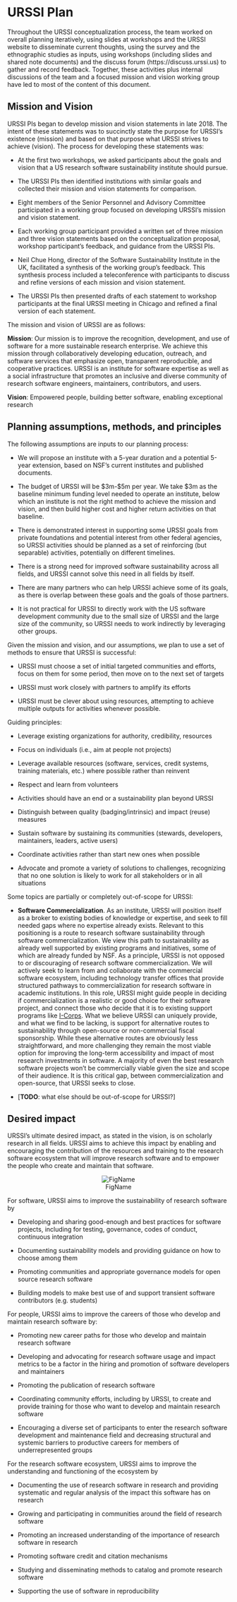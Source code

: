 # URSSI Plan {#chapter3}

Throughout the URSSI conceptualization process, the team worked on overall
planning iteratively, using slides at workshops and the URSSI website to
disseminate current thoughts, using the survey and the ethnographic studies as
inputs, using workshops (including slides and shared note documents) and the
discuss forum (https://discuss.urssi.us) to gather and record feedback. Together,
these activities plus internal discussions of the team and a focused mission and
vision working group have led to most of the content of this document.

## Mission and Vision

URSSI PIs began to develop mission and vision statements in late 2018. The intent
of these statements was to succinctly state the purpose for URSSI’s existence
(mission) and based on that purpose what URSSI strives to achieve (vision). The
process for developing these statements was: 

* At the first two workshops, we asked participants about the goals and vision
that a US research software sustainability institute should pursue. 

* The URSSI PIs then identified institutions with similar goals and collected
their mission and vision statements for comparison. 

* Eight members of the Senior Personnel and Advisory Committee participated in
a working group focused on developing URSSI’s mission and vision statement. 

* Each working group participant provided a written set of three mission and
three vision statements based on the conceptualization proposal, workshop
participant’s feedback, and guidance from the URSSI PIs. 

* Neil Chue Hong, director of the Software Sustainability Institute in the UK,
facilitated a synthesis of the working group’s feedback. This synthesis process included a
teleconference with participants to discuss and refine versions of each
mission and vision statement. 

* The URSSI PIs then presented drafts of each statement to workshop participants
at the final URSSI meeting in Chicago and refined a final version of each statement.

The mission and vision of URSSI are as follows:  
 
**Mission**: Our mission is to improve the recognition, development, and use of
software for a more sustainable research enterprise. We achieve this mission
through collaboratively developing education, outreach, and software services
that emphasize open, transparent reproducible, and cooperative practices. URSSI
is an institute for software expertise as well as a social infrastructure that
promotes an inclusive and diverse community of research software engineers,
maintainers, contributors, and users.
 
**Vision**: Empowered people, building better software, enabling exceptional research
 

## Planning assumptions, methods, and principles

The following assumptions are inputs to our planning process: 

* We will propose an institute with a 5-year duration and a potential 5-year
extension, based on NSF’s current institutes and published documents.

* The budget of URSSI will be $3m-$5m per year. We take $3m as the baseline
minimum funding level needed to operate an institute, below which an institute
is not the right method to achieve the mission and vision, and then build higher
cost and higher return activities on that baseline.

* There is demonstrated interest in supporting some URSSI goals from private
foundations and potential interest from other federal agencies, so URSSI
activities should be planned as a set of reinforcing (but separable) activities,
potentially on different timelines.

* There is a strong need for improved software sustainability across all fields,
and URSSI cannot solve this need in all fields by itself.

* There are many partners who can help URSSI achieve some of its goals, as there
is overlap between these goals and the goals of those partners.

* It is not practical for URSSI to directly work with the US software development
community due to the small size of URSSI and the large size of the community, so
URSSI needs to work indirectly by leveraging other groups.

Given the mission and vision, and our assumptions, we plan to use a set of methods
to ensure that URSSI is successful:
 
* URSSI must choose a set of initial targeted communities and efforts, focus on
them for some period, then move on to the next set of targets

* URSSI must work closely with partners to amplify its efforts

* URSSI must be clever about using resources, attempting to achieve multiple outputs
for activities whenever possible.
 
Guiding principles:

* Leverage existing organizations for authority, credibility, resources

* Focus on individuals (i.e., aim at people not projects)

* Leverage available resources (software, services, credit systems, training
materials, etc.) where possible rather than reinvent

* Respect and learn from volunteers

* Activities should have an end or a sustainability plan beyond URSSI

* Distinguish between quality (badging/intrinsic) and impact (reuse) measures

* Sustain software by sustaining its communities (stewards, developers, maintainers,
leaders, active users)

* Coordinate activities rather than start new ones when possible

* Advocate and promote a variety of solutions to challenges, recognizing that no one
solution is likely to work for all stakeholders or in all situations

Some topics are partially or completely out-of-scope for URSSI:

* **Software Commercialization**. As an institute, URSSI will position
itself as a broker to existing bodies of knowledge or expertise, and
seek to fill needed gaps where no expertise already exists. Relevant
to this positioning is a route to research software sustainability through
software commercialization. We view this path to sustainability
as already well supported by existing programs and initiatives, some of
which are already funded by NSF. As a principle, URSSI is not opposed
to or discouraging of research software commercialization. We will actively
seek to learn from and collaborate with the commercial software ecosystem,
including technology transfer offices that provide structured pathways to
commercialization for research software in academic institutions. In this
role, URSSI might guide people in deciding if commercialization is a
realistic or good choice for their software project, and connect those who
decide that it is to existing support programs like
[I-Corps](https://www.nsf.gov/news/special_reports/i-corps/). What we believe
URSSI can uniquely provide, and what we find to be lacking, is support for
alternative routes to sustainability through open-source or non-commercial
fiscal sponsorship. While these alternative routes are obviously less
straightforward, and more challenging they remain the most viable option for
improving the long-term accessibility and impact of most research
investments in software. A majority of even the best research software projects
won't be commercially viable given the size and scope of their audience. It is
this critical gap, between commercialization and open-source, that URSSI seeks
to close. 

* [**TODO**: what else should be out-of-scope for URSSI?]

## Desired impact

URSSI's ultimate desired impact, as stated in the vision, is on scholarly
research in all fields.  URSSI aims to achieve
this impact by enabling and encouraging the contribution of the resources and training to the research software
ecosystem that will improve research software and to empower the people who
create and maintain that software.
 
<center>
![FigName](images/URSSI-impact-drawing.png)
</center>

For software, URSSI aims to improve the sustainability of research software by

* Developing and sharing good-enough and best practices for software projects,
including for testing, governance, codes of conduct, continuous integration

* Documenting sustainability models and providing guidance on how to choose among them

* Promoting communities and appropriate governance models for open source research software

* Building models to make best use of and support transient software contributors (e.g. students)
 
For people, URSSI aims to improve the careers of those who develop and maintain
research software by:

* Promoting new career paths for those who develop and maintain research software

* Developing and advocating for research software usage and impact metrics to be
a factor in the hiring and promotion of software developers and maintainers 

* Promoting the publication of research software

* Coordinating community efforts, including by URSSI, to create and provide training
for those who want to develop and maintain research software

* Encouraging a diverse set of participants to enter the research software
development and maintenance field and decreasing structural and systemic
barriers to productive careers for members of underrepresented groups
 
For the research software ecosystem, URSSI aims to improve the understanding and functioning of the ecosystem by

* Documenting the use of research software in research and providing
systematic and regular analysis of the impact this software has on research 

* Growing and participating in communities around the field of research software

* Promoting an increased understanding of the importance of research software in research

* Promoting software credit and citation mechanisms

* Studying and disseminating methods to catalog and promote research software

* Supporting the use of software in reproducibility

